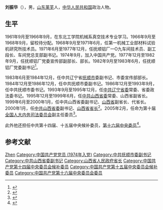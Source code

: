{{Otheruses|劉振華|other=同名或類似名的其它條目描述}}
{{Infobox_officeholder
| name = 刘振华
| image name = 
| width = 150px
| now = 中华人民共和国山西省省长
| period =
| Sex = 男 
| party = {{CPC}}
| Native place =[[山东省|山东省]][[莱芜市|莱芜市]]
| date of birth = {{birth year and age|1940}}
| date of death = 
| place of birth ={{CHN}}[[山东省|山东省]][[莱芜市|莱芜市]]
| place of death = 
| educate =
| past = 
}}
'''刘振华'''（{{bd|1940年|5月||catIdx=}}），男，[[山东省|山东]][[莱芜市|莱芜]]人，[[中华人民共和国|中华人民共和国]]政治人物。

== 生平 ==
1961年9月至1966年9月，在东北工学院机械系真空技术专业学习。1966年9月至1968年9月，留校待分配。1968年9月至1971年6月，任第一机械工业部材料试验机研究所技术员。1971年6月至1977年12月，任抚顺铝厂一O九车间技术员、副工段长、车间党总支部副书记。1974年9月，加入中国共产党。1977年12月至1982年9月，任抚顺铝厂党委宣传部副部长、部长。1982年9月至1983年6月，任抚顺铝厂党委副书记<ref>{{Cite book|title=中国共产党历届中央委员大辞典 1921-2003|last=中共中央组织部，中共中央党史研究室编|first=|publisher=北京：中共党史出版社|year=2004年11月|isbn=7-80136-946-7|location=|pages=475}}</ref>。

1983年6月至1984年12月，任中共辽宁省[[抚顺市|抚顺市]]委副书记、市委宣传部部长。1984年12月至1986年12月，任中共抚顺市委副书记。1986年12月至1993年9月，任中共抚顺市委书记。1993年9月至1995年12月，任[[中共辽宁省委|中共辽宁省委]]常委、省委政法委书记。1995年12月至1999年6月，任[[中共山西省委|中共山西省委]]常委、山西省副省长。1999年6月至2000年1月，任中共山西省委副书记、[[山西省|山西省]]副省长、代省长。2000年1月，任[[中共山西省委|中共山西省委]]副书记、[[山西省省长|山西省省长]]<ref>{{Cite book|title=抚顺市志 市情要览卷|last=抚顺市社会科学院，抚顺市人民政府地方志办公室编|first=|publisher=沈阳：辽宁民族出版社|year=2005年8月|isbn=7-80644-741-5|location=|pages=778}}</ref>。2005年2月，任命为第十届[[全国人大内务司法委员会|全国人大内务司法委员会]]副主任委员<ref>{{Cite web |url=http://news.xinhuanet.com/misc/2008-03/17/content_7810104.htm |title=第十一届全国人民代表大会八个专门委员会主任委员、副主任委员、委员名单 |accessdate=2010-11-13 |archive-date=2012-01-26 |archive-url=https://web.archive.org/web/20120126060716/http://news.xinhuanet.com/misc/2008-03/17/content_7810104.htm |dead-url=no }}</ref>。

此外他还担任中共第十四届、十五届中央候补委员，[[第十六届中央委员|第十六届中央委员]]<ref>{{Cite book|title=中华人民共和国政府机构五十年|last=国家行政学院编著|first=|publisher=北京：党建读物出版社|year=2000年6月|isbn=7-80098-406-0|location=|pages=222}}</ref>。

== 参考文献 ==
{{reflist}}

{{中华人民共和国山西省正职领导人}}
{{山西行政长官}}

{{Authority control}}
{{DEFAULTSORT:Liu刘}}
[[Category:刘姓|Zhen]]
[[Category:中国共产党党员_(1974年入党)|Category:中国共产党党员 (1974年入党)]]
[[Category:中共抚顺市委副书记|Category:中共抚顺市委副书记]]
[[Category:中共山西省委副书记|Category:中共山西省委副书记]]
[[Category:山西省人民政府省长|Category:山西省人民政府省长]]
[[Category:中国共产党第十四届中央委员会候补委员|Category:中国共产党第十四届中央委员会候补委员]]
[[Category:中国共产党第十五届中央委员会候补委员|Category:中国共产党第十五届中央委员会候补委员]]
[[Category:中国共产党第十六届中央委员会委员|Category:中国共产党第十六届中央委员会委员]]